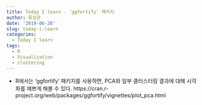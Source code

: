 ```yaml
---
title: Today I learn - 'ggfortify' 패키지
author: 류성균
date: '2019-06-28'
slug: today-i-learn
categories:
  - Today I learn
tags:
  - R
  - Visualization
  - clustering
---
```


<!--more-->

- R에서는 'ggfortify' 패키지를 사용하면, PCA와 일부 클러스터링 결과에 대해 시각화를 예쁘게 해볼 수 있다.
   https://cran.r-project.org/web/packages/ggfortify/vignettes/plot_pca.html